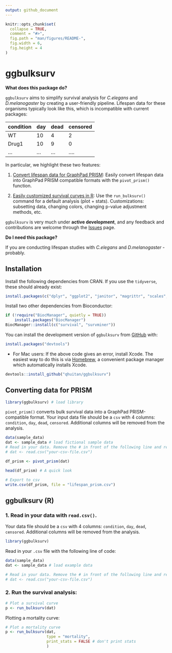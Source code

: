 ```yaml
---
output: github_document
---
```


<!-- README.md is generated from README.Rmd. Please edit that file -->

```r
knitr::opts_chunk$set(
  collapse = TRUE,
  comment = "#>",
  fig.path = "man/figures/README-",
  fig.width = 6,
  fig.height = 4
)
```

# ggbulksurv

<!-- badges: start -->
<!-- badges: end -->

**What does this package do?**

`ggbulksurv` aims to simplify survival analysis for _C.elegans_ and _D.melanogaster_ by creating a user-friendly pipeline. Lifespan data for these organisms typically look like this, which is incompatible with current packages:

condition | day | dead | censored
--------  | --- | ---- | --------
WT        | 10  | 4    | 2
Drug1     | 10  | 9    | 0
...       | ... | ...  | ....

In particular, we highlight these two features: 

1. [Convert lifespan data for GraphPad PRISM](https://qhuitan.github.io/ggbulksurv/articles/convert-prism.html): Easily convert lifespan data into GraphPad PRISM compatible formats with the `pivot_prism()` function. 

2. [Easily customized survival curves in R](https://qhuitan.github.io/ggbulksurv/articles/customizing-plot.html): Use the `run_bulksurv()` command for a default analysis (plot + stats). Customizations: subsetting data, changing colors, changing p-value adjustment methods, etc. 

`ggbulksurv` is very much under **active development**, and any feedback and contributions are welcome through the [Issues](https://github.com/qhuitan/ggbulksurv/issues) page.

**Do I need this package?**

If you are conducting lifespan studies with _C.elegans_ and _D.melanogaster_ - probably. 

## Installation

Install the following dependencies from CRAN. If you use the `tidyverse`, these should already exist: 
``` r
install.packages(c("dplyr", "ggplot2", "janitor", "magrittr", "scales", "tidyr"))
```

Install two other dependencies from Bioconductor: 
``` r
if (!require("BiocManager", quietly = TRUE))
    install.packages("BiocManager")
BiocManager::install(c("survival", "survminer"))
```

You can install the development version of `ggbulksurv` from [GitHub](https://github.com/) with:

``` r
install.packages("devtools")
```

- For Mac users: If the above code gives an error, install Xcode. The easiest way to do this is via [Homebrew](https://brew.sh), a convenient package manager which automatically installs Xcode.

```r
devtools::install_github("qhuitan/ggbulksurv")
```

## Converting data for PRISM

```r
library(ggbulksurv) # load library
```


`pivot_prism()` converts bulk survival data into a GraphPad PRISM-compatible format.
Your input data file should be a `csv` with 4 columns: `condition`, `day`, `dead`, `censored`. Additional columns will be removed from the analysis. 

```r
data(sample_data)
dat <- sample_data # load fictional sample data
# Read in your data. Remove the # in front of the following line and replace the filename with your actual file
# dat <- read.csv("your-csv-file.csv")
```

```r
df_prism <- pivot_prism(dat)

head(df_prism) # A quick look
```

```r
# Export to csv
write.csv(df_prism, file = "lifespan_prism.csv")
```

## ggbulksurv (R)

### 1. Read in your data with `read.csv()`. 

Your data file should be a `csv` with 4 columns: `condition`, `day`, `dead`, `censored`. Additional columns will be removed from the analysis. 

```r
library(ggbulksurv)
```


Read in your `.csv` file with the following line of code: 

```r
data(sample_data)
dat <- sample_data # load example data

# Read in your data. Remove the # in front of the following line and replace the filename with your actual file
# dat <- read.csv("your-csv-file.csv")
```

### 2. Run the survival analysis: 


```r
# Plot a survival curve
p <- run_bulksurv(dat)
```

Plotting a mortality curve: 

```r
# Plot a mortality curve
p <- run_bulksurv(dat,
                  type = "mortality",
                  print_stats = FALSE # don't print stats
                  )
```




